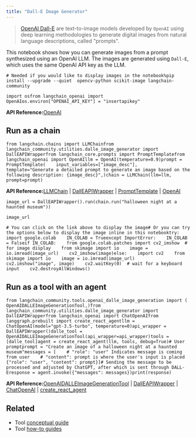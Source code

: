 ```yaml
---
title: "Dall-E Image Generator"
---
```


> [OpenAI Dall-E](https://openai.com/dall-e-3) are text-to-image models developed by `OpenAI` using deep learning methodologies to generate digital images from natural language descriptions, called "prompts".

This notebook shows how you can generate images from a prompt synthesized using an OpenAI LLM. The images are generated using `Dall-E`, which uses the same OpenAI API key as the LLM.

```
# Needed if you would like to display images in the notebook%pip install --upgrade --quiet  opencv-python scikit-image langchain-community
```

```
import osfrom langchain_openai import OpenAIos.environ["OPENAI_API_KEY"] = "insertapikey"
```

**API Reference:**[OpenAI](https://python.langchain.com/api_reference/openai/llms/langchain_openai.llms.base.OpenAI.html)

## Run as a chain

```
from langchain.chains import LLMChainfrom langchain_community.utilities.dalle_image_generator import DallEAPIWrapperfrom langchain_core.prompts import PromptTemplatefrom langchain_openai import OpenAIllm = OpenAI(temperature=0.9)prompt = PromptTemplate(    input_variables=["image_desc"],    template="Generate a detailed prompt to generate an image based on the following description: {image_desc}",)chain = LLMChain(llm=llm, prompt=prompt)
```

**API Reference:**[LLMChain](https://python.langchain.com/api_reference/langchain/chains/langchain.chains.llm.LLMChain.html) | [DallEAPIWrapper](https://python.langchain.com/api_reference/community/utilities/langchain_community.utilities.dalle_image_generator.DallEAPIWrapper.html) | [PromptTemplate](https://python.langchain.com/api_reference/core/prompts/langchain_core.prompts.prompt.PromptTemplate.html) | [OpenAI](https://python.langchain.com/api_reference/openai/llms/langchain_openai.llms.base.OpenAI.html)

```
image_url = DallEAPIWrapper().run(chain.run("halloween night at a haunted museum"))
```

```
image_url
```

```
# You can click on the link above to display the image# Or you can try the options below to display the image inline in this notebooktry:    import google.colab    IN_COLAB = Trueexcept ImportError:    IN_COLAB = Falseif IN_COLAB:    from google.colab.patches import cv2_imshow  # for image display    from skimage import io    image = io.imread(image_url)    cv2_imshow(image)else:    import cv2    from skimage import io    image = io.imread(image_url)    cv2.imshow("image", image)    cv2.waitKey(0)  # wait for a keyboard input    cv2.destroyAllWindows()
```

## Run as a tool with an agent

```
from langchain_community.tools.openai_dalle_image_generation import (    OpenAIDALLEImageGenerationTool,)from langchain_community.utilities.dalle_image_generator import DallEAPIWrapperfrom langchain_openai import ChatOpenAIfrom langgraph.prebuilt import create_react_agentllm = ChatOpenAI(model="gpt-3.5-turbo", temperature=0)api_wrapper = DallEAPIWrapper()dalle_tool = OpenAIDALLEImageGenerationTool(api_wrapper=api_wrapper)tools = [dalle_tool]agent = create_react_agent(llm, tools, debug=True)# User promptprompt = "Create an image of a halloween night at a haunted museum"messages = [    # "role": "user" Indicates message is coming from user    # "content": prompt is where the user's input is placed    {"role": "user", "content": prompt}]# Sending the message to be processed and adjusted by ChatGPT, after which is sent through DALL-Eresponse = agent.invoke({"messages": messages})print(response)
```

**API Reference:**[OpenAIDALLEImageGenerationTool](https://python.langchain.com/api_reference/community/tools/langchain_community.tools.openai_dalle_image_generation.tool.OpenAIDALLEImageGenerationTool.html) | [DallEAPIWrapper](https://python.langchain.com/api_reference/community/utilities/langchain_community.utilities.dalle_image_generator.DallEAPIWrapper.html) | [ChatOpenAI](https://python.langchain.com/api_reference/openai/chat_models/langchain_openai.chat_models.base.ChatOpenAI.html) | [create\_react\_agent](https://langchain-ai.github.io/langgraph/reference/prebuilt/#langgraph.prebuilt.chat_agent_executor.create_react_agent)

## Related

* Tool [conceptual guide](/src/oss/concepts/tools)
* Tool [how-to guides](/src/oss/how_to/#tools)

